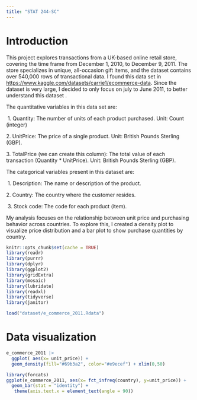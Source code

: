 ```yaml
---
title: "STAT 244-SC"
---
```


# Introduction

This project explores transactions from a UK-based online retail store, covering the time frame from December 1, 2010, to December 9, 2011. The store specializes in unique, all-occasion gift items, and the dataset contains over 540,000 rows of transactional data. I found this data set in <https://www.kaggle.com/datasets/carrie1/ecommerce-data>. Since the dataset is very large, I decided to only focus on july to June 2011, to better understand this dataset .

The quantitative variables in this data set are:

 1. Quantity: The number of units of each product purchased. Unit: Count (integer) 

2\. UnitPrice: The price of a single product. Unit: British Pounds Sterling (GBP). 

3\. TotalPrice (we can create this column): The total value of each transaction (Quantity \* UnitPrice). Unit: British Pounds Sterling (GBP).  

The categorical variables present in this dataset are:

 1. Description: The name or description of the product.

2\. Country: The country where the customer resides. 

 3. Stock code: The code for each product (item).

My analysis focuses on the relationship between unit price and purchasing behavior across countries. To explore this, I created a density plot to visualize price distribution and a bar plot to show purchase quantities by country.

```r
knitr::opts_chunk$set(cache = TRUE)
library(readr)
library(purrr)
library(dplyr)
library(ggplot2)
library(gridExtra)
library(mosaic)
library(lubridate)
library(readxl)
library(tidyverse)
library(janitor)
```

```r
load("dataset/e_commerce_2011.Rdata")
```

# Data visualization

```r
e_commerce_2011 |>
  ggplot( aes(x= unit_price)) +
  geom_density(fill="#69b3a2", color="#e9ecef") + xlim(0,50)
```

```r
library(forcats)
ggplot(e_commerce_2011, aes(x= fct_infreq(country), y=unit_price)) + 
  geom_bar(stat = "identity") + 
   theme(axis.text.x = element_text(angle = 90))
```
